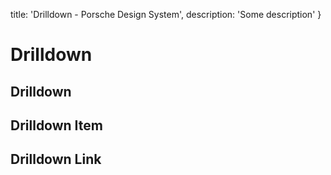 
  title: 'Drilldown - Porsche Design System',
  description: 'Some description'
}

# Drilldown <ComponentStatus tagName="p-drilldown"></ComponentStatus>

<TableOfContents headings={[]} />

## Drilldown

<ComponentApi tagName="p-drilldown" showTableOfContents={false} />

## Drilldown Item

<ComponentApi tagName="p-drilldown-item" showTableOfContents={false} />

## Drilldown Link

<ComponentApi tagName="p-drilldown-link" showTableOfContents={false} />